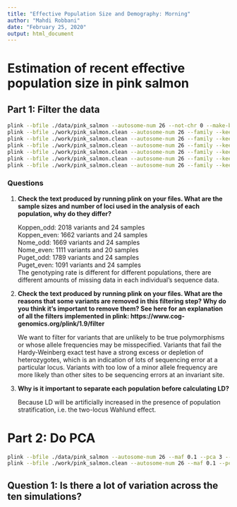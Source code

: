 ```yaml
---
title: "Effective Population Size and Demography: Morning"
author: "Mahdi Robbani"
date: "February 25, 2020"
output: html_document
---
```


# Estimation of recent effective population size in pink salmon

## Part 1: Filter the data

```bash
plink --bfile ./data/pink_salmon --autosome-num 26 --not-chr 0 --make-bed --out ./work/pink_salmon.clean
plink --bfile ./work/pink_salmon.clean --autosome-num 26 --family --keep-cluster-names Koppen_ODD --hwe .001 --geno 0.02 --maf 0.05 --make-bed --out ./work/Koppen_ODD
plink --bfile ./work/pink_salmon.clean --autosome-num 26 --family --keep-cluster-names Koppen_EVEN --hwe .001 --geno 0.02 --maf 0.05 --make-bed --out ./work/Koppen_EVEN
plink --bfile ./work/pink_salmon.clean --autosome-num 26 --family --keep-cluster-names Nome_ODD --hwe .001 --geno 0.02 --maf 0.05 --make-bed --out ./work/Nome_ODD
plink --bfile ./work/pink_salmon.clean --autosome-num 26 --family --keep-cluster-names Nome_EVEN --hwe .001 --geno 0.02 --maf 0.05 --make-bed --out ./work/Nome_EVEN
plink --bfile ./work/pink_salmon.clean --autosome-num 26 --family --keep-cluster-names Puget_ODD --hwe .001 --geno 0.02 --maf 0.05 --make-bed --out ./work/Puget_ODD
plink --bfile ./work/pink_salmon.clean --autosome-num 26 --family --keep-cluster-names Puget_EVEN --hwe .001 --geno 0.02 --maf 0.05 --make-bed --out ./work/Puget_EVEN
```

### Questions

1. **Check the text produced by running plink on your files. What are the sample sizes and number of loci used in the analysis of each population, why do they differ?**
    
    Koppen_odd: 2018 variants and 24 samples  
Koppen_even: 1662 variants and 24 samples  
Nome_odd: 1669 variants and 24 samples  
Nome_even: 1111 variants and 20 samples  
Puget_odd: 1789 variants and 24 samples  
Puget_even: 1091 variants and 24 samples  
The genotyping rate is different for different populations, there are different amounts of missing data in each individual’s sequence data.  

2. **Check the text produced by running plink on your files. What are the reasons that some variants are removed in this filtering step? Why do you think it’s important to remove them? See here for an explanation of all the filters implemented in plink: https://www.cog-genomics.org/plink/1.9/filter**

    We want to filter for variants that are unlikely to be true polymorphisms or whose allele frequencies may be misspecified. Variants that fail the Hardy-Weinberg exact test have a strong excess or depletion of heterozygotes, which is an indication of lots of sequencing error at a particular locus. Variants with too low of a minor allele frequency are more likely than other sites to be sequencing errors at an invariant site.

3. **Why is it important to separate each population before calculating LD?**

    Because LD will be artificially increased in the presence of population stratification, i.e. the two-locus Wahlund effect.

# Part 2: Do PCA

```bash
plink --bfile ./data/pink_salmon --autosome-num 26 --maf 0.1 --pca 3 --out ./work/pink_data.initial
plink --bfile ./work/pink_salmon.clean --autosome-num 26 --maf 0.1 --pca 3 --out ./work/pink_salmon.clean
```

## Question 1: Is there a lot of variation across the ten simulations?